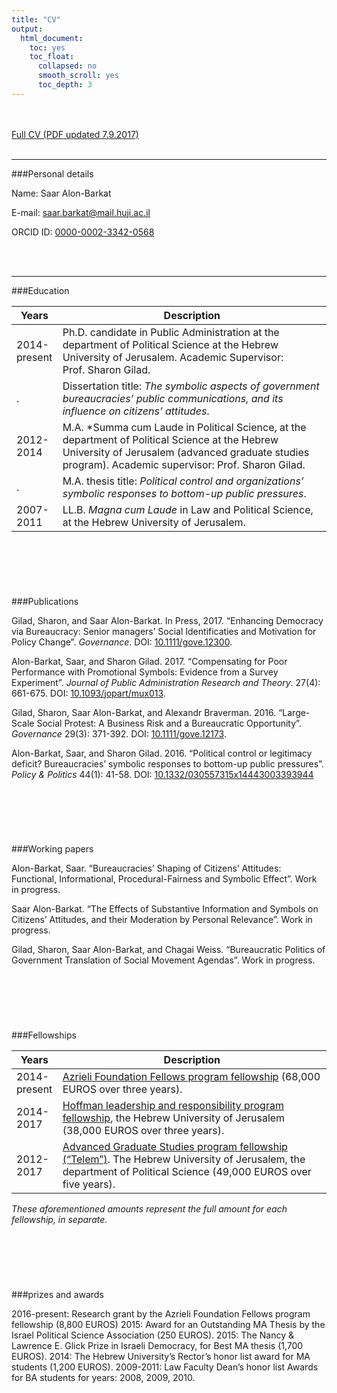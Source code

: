```yaml
---
title: "CV"
output:  
  html_document:
    toc: yes
    toc_float:
      collapsed: no
      smooth_scroll: yes
      toc_depth: 3
---
```

<br><br>
[Full CV (PDF updated 7.9.2017)](https://github.com/saaralonbarkat/personal-site/raw/master/SAAR%20ALON%20BARKAT%20CV%207.9.17.pdf) 
<br><br>

---




###Personal details

Name: Saar Alon-Barkat

E-mail: [saar.barkat@mail.huji.ac.il](mailto:saar.barkat@mail.huji.ac.il) 

ORCID ID: [0000-0002-3342-0568](http://orcid.org/0000-0002-3342-0568)

<br><br>

---


###Education

Years        |Description
-------------|---------------------------------------------------------------------------
2014-present |Ph.D. candidate in Public Administration at the department of Political Science at the Hebrew University of Jerusalem. Academic Supervisor: Prof. Sharon Gilad.
.            |Dissertation title: *The symbolic aspects of government bureaucracies' public communications, and its influence on citizens' attitudes*.
2012-2014    |M.A. *Summa cum Laude in Political Science, at the department of Political Science at the Hebrew University of Jerusalem (advanced graduate studies program). Academic supervisor: Prof. Sharon Gilad.
.            |M.A. thesis title: *Political control and organizations' symbolic responses to bottom-up public pressures*.
2007-2011    |LL.B. *Magna cum Laude* in Law and Political Science, at the Hebrew University of Jerusalem.

<br>
---
<br>

###Publications


Gilad, Sharon, and Saar Alon-Barkat. In Press, 2017. "Enhancing Democracy via Bureaucracy: Senior managers' Social Identificaties and Motivation for Policy Change". *Governance*. DOI: [10.1111/gove.12300](https://doi.org/10.1111/gove.12300).  

Alon-Barkat, Saar, and Sharon Gilad. 2017. "Compensating for Poor Performance with Promotional Symbols: Evidence from a Survey Experiment". *Journal of Public Administration Research and Theory*. 27(4): 661-675. DOI: [10.1093/jopart/mux013](https://doi.org/10.1093/jopart/mux013).  

Gilad, Sharon, Saar Alon-Barkat, and Alexandr Braverman. 2016. "Large-Scale Social Protest: A Business Risk and a Bureaucratic Opportunity". *Governance* 29(3): 371-392. DOI: [10.1111/gove.12173](https://doi.org/10.1111/gove.12173).  

Alon-Barkat, Saar, and Sharon Gilad. 2016. "Political control or legitimacy deficit? Bureaucracies' symbolic responses to bottom-up public pressures". *Policy & Politics* 44(1): 41-58. DOI: [10.1332/030557315x14443003393944](https://doi.org/10.1332/030557315x14443003393944)


<br>
---
<br>

###Working papers

Alon-Barkat, Saar. "Bureaucracies' Shaping of Citizens' Attitudes: Functional, Informational, Procedural-Fairness and Symbolic Effect". Work in progress.

Saar Alon-Barkat. "The Effects of Substantive Information and Symbols on Citizens' Attitudes, and their Moderation by Personal Relevance". Work in progress.

Gilad, Sharon, Saar Alon-Barkat, and Chagai Weiss. "Bureaucratic Politics of Government Translation of Social Movement Agendas". Work in progress.


<br>
---
<br>

###Fellowships

Years        |Description
-------------|---------------------------------------------------------------------------
2014-present |[Azrieli Foundation Fellows program fellowship](http://fellows.azrielifoundation.org/) (68,000 EUROS over three years).
2014-2017    |[Hoffman leadership and responsibility program fellowship](http://hoffman-program.huji.ac.il/page/3), the Hebrew University of Jerusalem (38,000 EUROS over three years).
2012-2017    |[Advanced Graduate Studies program fellowship ("Telem")](http://en.politics.huji.ac.il/book/program-advanced-degrees-telem). The Hebrew University of Jerusalem, the department of Political Science (49,000 EUROS over five years).

*These aforementioned amounts represent the full amount for each fellowship, in separate.*


<br>
---
<br>

###prizes and awards

2016-present: Research grant by the Azrieli Foundation Fellows program fellowship (8,800 EUROS)
2015: Award for an Outstanding MA Thesis by the Israel Political Science Association (250 EUROS).
2015: The Nancy & Lawrence E. Glick Prize in Israeli Democracy, for Best MA thesis (1,700 EUROS).
2014: The Hebrew University's Rector's honor list award for MA students (1,200 EUROS).
2009-2011: Law Faculty Dean's honor list Awards for BA students for years: 2008, 2009, 2010.


